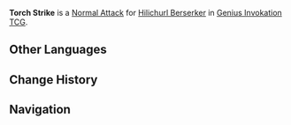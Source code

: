 {{Genius Invokation TCG Skill Infobox
|title      = Torch Strike
|image      = Torch Strike Character Card Skill.png
|type       = Normal Attack
|character  = Hilichurl Berserker
|element    = Pyro
|matching   = 1
|unaligned  = 2
|effect     = Deals 1 {{Color|Pyro DMG}}.
|order      = 1
}}
'''Torch Strike''' is a [[Character Card Normal Attack|Normal Attack]] for [[Hilichurl Berserker (Character Card)|Hilichurl Berserker]] in [[Genius Invokation TCG]].

==Other Languages==
{{Other Languages
|en      = Torch Strike
|zhs     = 火把打
|zhs_rm  = Huǒbǎ Dǎ
|zht     = 火把打
|zht_rm  = Huǒbǎ Dǎ
|zh_tl   = Torch Strike
|ja      = 松明打撃
|ja_rm   = Taimatsu Dageki
|ja_tl   = Torch Strike
|ko      = 횃불 공격
|ko_rm   = Hwaetppul Gonggyeok
|ko_tl   = Torch Attack
|es      = Porrazo llameante
|es_tl   = Flaming Strike
|fr      = Frappe de torche
|fr_tl   = Torch Strike
|ru      = Бросок факела
|ru_tl   = Torch Throw
|th      = Torch Strike
|vi      = Đuốc Xung Kích
|vi_tl   = 
|de      = Fackelschlag
|de_tl   = Torch Strike
|id      = Torch Strike
|pt      = Golpe de Tocha
|pt_tl   = 
|tr      = Meşale Vuruşu
|tr_tl   = 
|it      = Colpo di torcia
|it_tl   = Torch Strike
}}

==Change History==
{{Change History|3.3}}

==Navigation==
{{Genius Invokation TCG Skill Navbox|Hilichurl Berserker}}